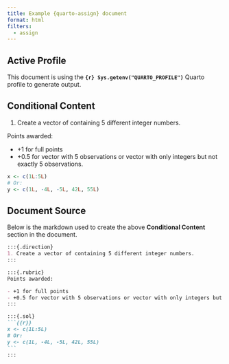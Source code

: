 ```yaml
---
title: Example {quarto-assign} document
format: html
filters:
  - assign
---
```


## Active Profile 

This document is using the **`{r} Sys.getenv("QUARTO_PROFILE")`** Quarto profile to generate output.


## Conditional Content

:::{.direction}
1. Create a vector of containing 5 different integer numbers.  
:::

:::{.rubric}
Points awarded:

- +1 for full points
- +0.5 for vector with 5 observations or vector with only integers but not exactly 5 observations.
:::

:::{.sol}
```r
x <- c(1L:5L)
# Or: 
y <- c(1L, -4L, -5L, 42L, 55L)
```
:::

## Document Source

Below is the markdown used to create the above **Conditional Content** section in the document.

````md
:::{.direction}
1. Create a vector of containing 5 different integer numbers.  
:::

:::{.rubric}
Points awarded:

- +1 for full points
- +0.5 for vector with 5 observations or vector with only integers but not exactly 5 observations.
:::

:::{.sol}
```{{r}}
x <- c(1L:5L)
# Or: 
y <- c(1L, -4L, -5L, 42L, 55L)
```
:::
````